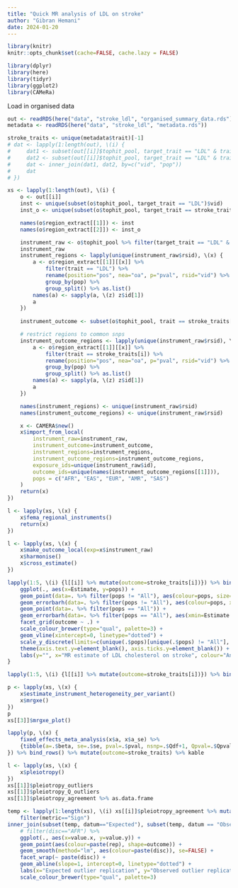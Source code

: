 ```yaml
---
title: "Quick MR analysis of LDL on stroke"
author: "Gibran Hemani"
date: 2024-01-20
---
```


```r
library(knitr)
knitr::opts_chunk$set(cache=FALSE, cache.lazy = FALSE)
```

```r
library(dplyr)
library(here)
library(tidyr)
library(ggplot2)
library(CAMeRa)
```


Load in organised data

```r
out <- readRDS(here("data", "stroke_ldl", "organised_summary_data.rds"))
metadata <- readRDS(here("data", "stroke_ldl", "metadata.rds"))
```



```r
stroke_traits <- unique(metadata$trait)[-1]
# dat <- lapply(1:length(out), \(i) {
#     dat1 <- subset(out[[i]]$tophit_pool, target_trait == "LDL" & trait == "LDL")
#     dat2 <- subset(out[[i]]$tophit_pool, target_trait == "LDL" & trait == stroke_traits[i])
#     dat <- inner_join(dat1, dat2, by=c("vid", "pop"))
#     dat
# })

xs <- lapply(1:length(out), \(i) {
    o <- out[[i]]
    inst <- unique(subset(o$tophit_pool, target_trait == "LDL")$vid)
    inst_o <- unique(subset(o$tophit_pool, target_trait == stroke_traits[i])$vid)

    names(o$region_extract[[1]]) <- inst
    names(o$region_extract[[2]]) <- inst_o

    instrument_raw <- o$tophit_pool %>% filter(target_trait == "LDL" & trait == "LDL") %>% rename(position="pos", nea="oa", p="pval", rsid="vid")
    instrument_raw
    instrument_regions <- lapply(unique(instrument_raw$rsid), \(x) {
        a <- o$region_extract[[1]][[x]] %>% 
            filter(trait == "LDL") %>% 
            rename(position="pos", nea="oa", p="pval", rsid="vid") %>%
            group_by(pop) %>% 
            group_split() %>% as.list()
        names(a) <- sapply(a, \(z) z$id[1])
        a
    })
    
    instrument_outcome <- subset(o$tophit_pool, trait == stroke_traits[i] & target_trait == "LDL" & vid %in% instrument_raw$rsid) %>% rename(position="pos", nea="oa", p="pval", rsid="vid")

    # restrict regions to common snps
    instrument_outcome_regions <- lapply(unique(instrument_raw$rsid), \(x) {
        a <- o$region_extract[[1]][[x]] %>% 
            filter(trait == stroke_traits[i]) %>% 
            rename(position="pos", nea="oa", p="pval", rsid="vid") %>%
            group_by(pop) %>% 
            group_split() %>% as.list()
        names(a) <- sapply(a, \(z) z$id[1])
        a
    })

    names(instrument_regions) <- unique(instrument_raw$rsid)
    names(instrument_outcome_regions) <- unique(instrument_raw$rsid)

    x <- CAMERA$new()
    x$import_from_local(
        instrument_raw=instrument_raw, 
        instrument_outcome=instrument_outcome, 
        instrument_regions=instrument_regions, 
        instrument_outcome_regions=instrument_outcome_regions, 
        exposure_ids=unique(instrument_raw$id), 
        outcome_ids=unique(names(instrument_outcome_regions[[1]])),
        pops = c("AFR", "EAS", "EUR", "AMR", "SAS")
    )
    return(x)
})
```



```r
l <- lapply(xs, \(x) {
    x$fema_regional_instruments()
    return(x)
})

l <- lapply(xs, \(x) {
    x$make_outcome_local(exp=x$instrument_raw)
    x$harmonise()
    x$cross_estimate()
})

lapply(1:5, \(i) {l[[i]] %>% mutate(outcome=stroke_traits[i])}) %>% bind_rows() %>% mutate(Qjfdr=p.adjust(Qjpval, "fdr")) %>% {
    ggplot(., aes(x=Estimate, y=pops)) +
    geom_point(data=. %>% filter(pops != "All"), aes(colour=pops, size=Qjpval < 0.05)) +
    geom_errorbarh(data=. %>% filter(pops != "All"), aes(colour=pops, xmin=Estimate - 1.96 * `Std. Error`, xmax=Estimate + 1.96 * `Std. Error`), height=0) +
    geom_point(data=. %>% filter(pops == "All")) +
    geom_errorbarh(data=. %>% filter(pops == "All"), aes(xmin=Estimate - 1.96 * `Std. Error`, xmax=Estimate + 1.96 * `Std. Error`), height=0) +
    facet_grid(outcome ~ .) +
    scale_colour_brewer(type="qual", palette=3) +
    geom_vline(xintercept=0, linetype="dotted") +
    scale_y_discrete(limits=c(unique(.$pops)[unique(.$pops) != "All"], "All")) +
    theme(axis.text.y=element_blank(), axis.ticks.y=element_blank()) +
    labs(y="", x="MR estimate of LDL cholesterol on stroke", colour="Ancestry", size="Heterogeneity\n-log10(p-value)")
}
```

```r
lapply(1:5, \(i) {l[[i]] %>% mutate(outcome=stroke_traits[i])}) %>% bind_rows() %>% kable
```

```r
p <- lapply(xs, \(x) {
    x$estimate_instrument_heterogeneity_per_variant()
    x$mrgxe()
})
p
xs[[3]]$mrgxe_plot()
```

```r
lapply(p, \(x) {
    fixed_effects_meta_analysis(x$a, x$a_se) %>%
    {tibble(a=.$beta, se=.$se, pval=.$pval, nsnp=.$Qdf+1, Qpval=.$Qpval)}
}) %>% bind_rows() %>% mutate(outcome=stroke_traits) %>% kable
```

```r
l <- lapply(xs, \(x) {
    x$pleiotropy()
})
xs[[1]]$pleiotropy_outliers
xs[[1]]$pleiotropy_Q_outliers
xs[[1]]$pleiotropy_agreement %>% as.data.frame
```

```r
temp <- lapply(1:length(xs), \(i) xs[[i]]$pleiotropy_agreement %>% mutate(outcome=stroke_traits[i])) %>% bind_rows() %>%
    filter(metric=="Sign")
inner_join(subset(temp, datum=="Expected"), subset(temp, datum == "Observed"), by=c("disc", "rep", "outcome")) %>%
    # filter(disc=="AFR") %>%
    ggplot(., aes(x=value.x, y=value.y)) +
    geom_point(aes(colour=paste(rep), shape=outcome)) +
    geom_smooth(method="lm", aes(colour=paste(disc)), se=FALSE) +
    facet_wrap(~ paste(disc)) +
    geom_abline(slope=1, intercept=0, linetype="dotted") +
    labs(x="Expected outlier replication", y="Observed outlier replication", colour="Ancestry", shape="Outcome") +
    scale_colour_brewer(type="qual", palette=3)

```


